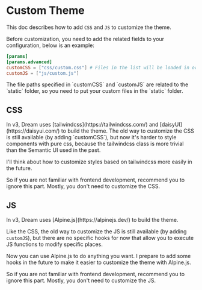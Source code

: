 
# Custom Theme

This doc describes how to add `CSS` and `JS` to customize the theme.

Before customization, you need to add the related fields to your configuration, below is an example:

```toml
[params]
[params.advanced]
customCSS = ["css/custom.css"] # Files in the list will be loaded in order.
customJS = ["js/custom.js"]
```

<Callout type="info">
The file paths specified in `customCSS` and `customJS` are related to the `static` folder, so you need to put your custom files in the `static` folder.
</Callout>

## CSS

<Callout>
In v3, Dream uses [tailwindcss](https://tailwindcss.com/) and [daisyUI](https://daisyui.com/) to build the theme.
The old way to customize the CSS is still available (by adding `customCSS`), but now it's harder to style components with
pure css, because the tailwindcss class is more trivial than the Semantic UI used in the past.

I'll think about how to customize styles based on tailwindcss more easily in the future.

So if you are not familiar with frontend development, recommend you to ignore this part. Mostly, you don't need to customize the CSS.
</Callout>

## JS

<Callout>
In v3, Dream uses [Alpine.js](https://alpinejs.dev/) to build the theme.

Like the CSS, the old way to customize the JS is still available (by adding `customJS`),
but there are no specific hooks for now that allow you to execute JS functions to modify specific places.

Now you can use Alpine.js to do anything you want. I prepare to add some hooks in the future to make it easier to customize the theme with Alpine.js.

So if you are not familiar with frontend development, recommend you to ignore this part. Mostly, you don't need to customize the JS.
</Callout>
